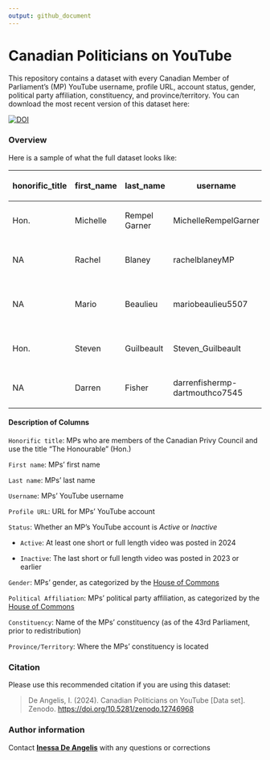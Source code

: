 ```yaml
---
output: github_document
---
```


# Canadian Politicians on YouTube

This repository contains a dataset with every Canadian Member of Parliament's (MP) YouTube username, profile URL, account status, gender, political party affiliation, constituency, and province/territory. You can download the most recent version of this dataset here:

<!-- badges: start -->

[![DOI](https://zenodo.org/badge/DOI/10.5281/zenodo.12746969.svg)](https://doi.org/10.5281/zenodo.12746969)

<!-- badges: end -->

### Overview

Here is a sample of what the full dataset looks like:

<table style="width:100%;">
<colgroup>
<col style="width: 10%" />
<col style="width: 10%" />
<col style="width: 10%" />
<col style="width: 10%" />
<col style="width: 10%" />
<col style="width: 10%" />
<col style="width: 10%" />
<col style="width: 10%" />
<col style="width: 10%" />
<col style="width: 10%" />
</colgroup>
<thead>
<tr class="header">
<th><p>honorific_title</p></th>
<th><p>first_name</p></th>
<th><p>last_name</p></th>
<th><p>username</p></th>
<th><p>profile_URL</p></th>
<th><p>status</p></th>
<th><p>gender</p></th>
<th><p>political_affiliation</p></th>
<th><p>constituency</p></th>
<th><p>province_territory</p></th>
</tr>
</thead>
<tbody>
<tr class="odd">
<td><p>Hon.</p></td>
<td><p>Michelle</p></td>
<td><p>Rempel Garner</p></td>
<td><p>MichelleRempelGarner</p></td>
<td><p><a href="https://www.youtube.com/@MichelleRempelGarner">https://www.youtube.com/MichelleRempelGarner</a></p></td>
<td><p>Active</p></td>
<td><p>Woman</p></td>
<td><p>Conservative</p></td>
<td><p>Calgary Nose Hill</p></td>
<td><p>Alberta</p></td>
</tr>
<tr class="even">
<td><p>NA</p></td>
<td><p>Rachel</p></td>
<td><p>Blaney</p></td>
<td><p>rachelblaneyMP</p></td>
<td><p><br />
<a href="https://www.youtube.com/@rachelblaneyMP">https://www.youtube.com/rachelblaneyMP</a></p></td>
<td><p>Active</p></td>
<td><p>Woman</p></td>
<td><p>NDP</p></td>
<td><p>North Island-Powell River</p></td>
<td><p>British Columbia</p></td>
</tr>
<tr class="odd">
<td><p>NA</p></td>
<td><p>Mario</p></td>
<td><p>Beaulieu</p></td>
<td><p>mariobeaulieu5507</p></td>
<td><p><a href="https://www.youtube.com/@mariobeaulieu5507">https://www.youtube.com/mariobeaulieu5507</a></p></td>
<td><p>Inactive</p></td>
<td><p>Man</p></td>
<td><p>Bloc Québécois</p></td>
<td><p><br />
La Pointe-de-lÎle</p></td>
<td><p>Quebec</p></td>
</tr>
<tr class="even">
<td><p>Hon.</p></td>
<td><p>Steven</p></td>
<td><p>Guilbeault</p></td>
<td><p>Steven_Guilbeault</p></td>
<td><p><a href="https://www.youtube.com/@Steven_Guilbeault">https://www.youtube.com/Steven_Guilbeault</a></p></td>
<td><p>Active</p></td>
<td><p>Man</p></td>
<td><p>Liberal</p></td>
<td><p>Laurier-Sainte-Marie</p></td>
<td><p>Quebec</p></td>
</tr>
<tr class="odd">
<td><p>NA</p></td>
<td><p>Darren</p></td>
<td><p>Fisher</p></td>
<td><p>darrenfishermp-dartmouthco7545</p></td>
<td><p><a href="https://www.youtube.com/@darrenfishermp-dartmouthco7545">https://www.youtube.com/darrenfishermp-dartmouthco7545</a></p></td>
<td><p>Inactive</p></td>
<td><p>Man</p></td>
<td><p>Liberal</p></td>
<td><p>Dartmouth-Cole Harbour</p></td>
<td><p>Nova Scotia</p></td>
</tr>
</tbody>
</table>

#### Description of Columns

`Honorific title`: MPs who are members of the Canadian Privy Council and use the title "The Honourable" (Hon.)

`First name`: MPs' first name

`Last name`: MPs' last name

`Username`: MPs' YouTube username

`Profile URL`: URL for MPs' YouTube account

`Status`: Whether an MP's YouTube account is *Active* or *Inactive*

-   `Active`: At least one short or full length video was posted in 2024

-   `Inactive`: The last short or full length video was posted in 2023 or earlier

`Gender`: MPs' gender, as categorized by the [House of Commons](https://www.ourcommons.ca/Members/en/search)

`Political Affiliation`: MPs' political party affiliation, as categorized by the [House of Commons](https://www.ourcommons.ca/Members/en/search)

`Constituency`: Name of the MPs' constituency (as of the 43rd Parliament, prior to redistribution)

`Province/Territory`: Where the MPs' constituency is located

### Citation

Please use this recommended citation if you are using this dataset:

> De Angelis, I. (2024). Canadian Politicians on YouTube [Data set]. Zenodo. <https://doi.org/10.5281/zenodo.12746968>

### Author information

Contact [**Inessa De Angelis**](mailto:Inessa.DeAngelis@mail.utoronto.ca) with any questions or corrections
